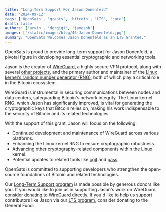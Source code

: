 ```yaml
---
title: "Long-Term Support For Jason Donenfeld"
date: '2024-09-12'
tags: ['OpenSats', 'grants', 'bitcoin', 'LTS', 'core']
draft: false
authors: ['arvin', 'dergigi', 'jamesob']
images: ['/static/images/blog/46-Jason-Donenfeld.jpg']
summary: "OpenSats Welcomes Jason Donenfeld as an LTS Grantee."
---
```


OpenSats is proud to provide long-term support for Jason Donenfeld, a pivotal
figure in developing essential cryptographic and networking tools.

Jason is the creator of [WireGuard](https://www.wireguard.com/), a highly secure
VPN protocol, along with several [other projects](https://www.zx2c4.com/), and
the primary author and maintainer of the [Linux kernel's random number generator
(RNG)](https://git.zx2c4.com/linux-rng/about/), both of which play a critical
role in the Bitcoin ecosystem.

WireGuard is instrumental in securing communications between nodes and data
centers, safeguarding Bitcoin's network integrity. The Linux kernel RNG, which
Jason has significantly improved, is vital for generating the cryptographic keys
that Bitcoin relies on, making his work indispensable to the security of Bitcoin
and its related technologies.

With the support of this grant, Jason will focus on the following:

- Continued development and maintenance of WireGuard across various platforms.
- Enhancing the Linux kernel RNG to ensure cryptographic robustness.
- Advancing other cryptography-related components within the Linux kernel.
- Potential updates to related tools like [cgit](https://github.com/zx2c4/cgit)
  and [pass](https://www.passwordstore.org/).

OpenSats is committed to supporting developers who strengthen the open-source
foundations of Bitcoin and related technologies.

Our [Long-Term Support
program](/blog/announcing-lts-grant-program-to-support-bitcoin-core-contributors)
is made possible by generous donors like you. If you would like to join us in
supporting Jason's work on WireGuard, consider [donating to
WireGuard](https://www.wireguard.com/donations/) directly. If you'd like to help
us support contributors like Jason via our [LTS program](/tags/lts), consider
donating to the General Fund:

<center>
    <DonateToGeneralFundButton/>
</center>
